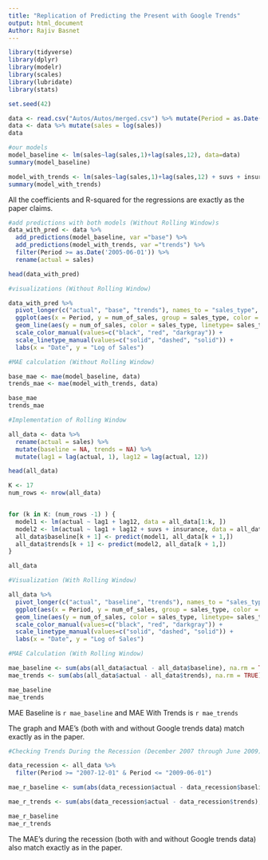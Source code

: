 ```yaml
---
title: "Replication of Predicting the Present with Google Trends"
output: html_document
Author: Rajiv Basnet
---
```


```r
library(tidyverse)
library(dplyr)
library(modelr)
library(scales)
library(lubridate)
library(stats)
```

```r
set.seed(42)

data <- read.csv("Autos/Autos/merged.csv") %>% mutate(Period = as.Date(Period))
data <- data %>% mutate(sales = log(sales))
data

```

```r
#our models
model_baseline <- lm(sales~lag(sales,1)+lag(sales,12), data=data)
summary(model_baseline)

model_with_trends <- lm(sales~lag(sales,1)+lag(sales,12) + suvs + insurance, data=data)
summary(model_with_trends)
```

All the coefficients and R-squared for the regressions are exactly as the paper claims. 


```r
#add predictions with both models (Without Rolling Window)s
data_with_pred <- data %>%
  add_predictions(model_baseline, var ="base") %>% 
  add_predictions(model_with_trends, var ="trends") %>%
  filter(Period >= as.Date('2005-06-01')) %>%
  rename(actual = sales)

head(data_with_pred)
```


```r
#visualizations (Without Rolling Window)

data_with_pred %>% 
  pivot_longer(c("actual", "base", "trends"), names_to = "sales_type", values_to = "num_of_sales") %>%
  ggplot(aes(x = Period, y = num_of_sales, group = sales_type, color = sales_type)) +
  geom_line(aes(y = num_of_sales, color = sales_type, linetype= sales_type)) +
  scale_color_manual(values=c("black", "red", "darkgray")) +
  scale_linetype_manual(values=c("solid", "dashed", "solid")) +
  labs(x = "Date", y = "Log of Sales")
```
```r
#MAE calculation (Without Rolling Window)

base_mae <- mae(model_baseline, data)
trends_mae <- mae(model_with_trends, data)

base_mae
trends_mae

```

```r

#Implementation of Rolling Window

all_data <- data %>% 
  rename(actual = sales) %>%
  mutate(baseline = NA, trends = NA) %>%
  mutate(lag1 = lag(actual, 1), lag12 = lag(actual, 12))

head(all_data)

K <- 17
num_rows <- nrow(all_data)


for (k in K: (num_rows -1) ) {
  model1 <- lm(actual ~ lag1 + lag12, data = all_data[1:k, ])
  model2 <- lm(actual ~ lag1 + lag12 + suvs + insurance, data = all_data[1:k, ])
  all_data$baseline[k + 1] <- predict(model1, all_data[k + 1,])
  all_data$trends[k + 1] <- predict(model2, all_data[k + 1,])
}

all_data
```

```r
#Visualization (With Rolling Window)

all_data %>% 
  pivot_longer(c("actual", "baseline", "trends"), names_to = "sales_type", values_to = "num_of_sales") %>%
  ggplot(aes(x = Period, y = num_of_sales, group = sales_type, color = sales_type)) +
  geom_line(aes(y = num_of_sales, color = sales_type, linetype= sales_type)) +
  scale_color_manual(values=c("black", "red", "darkgray")) +
  scale_linetype_manual(values=c("solid", "dashed", "solid")) +
  labs(x = "Date", y = "Log of Sales")
```
```r
#MAE Calculation (With Rolling Window)

mae_baseline <- sum(abs(all_data$actual - all_data$baseline), na.rm = TRUE)/(num_rows - 17)
mae_trends <- sum(abs(all_data$actual - all_data$trends), na.rm = TRUE)/(num_rows - 17)

mae_baseline
mae_trends

```

MAE Baseline is `r mae_baseline`
and MAE With Trends is `r mae_trends`

The graph and MAE's (both with and without Google trends data) match exactly as in the paper. 

```r
#Checking Trends During the Recession (December 2007 through June 2009)

data_recession <- all_data %>%
  filter(Period >= "2007-12-01" & Period <= "2009-06-01")

mae_r_baseline <- sum(abs(data_recession$actual - data_recession$baseline), na.rm = TRUE)/nrow(data_recession)

mae_r_trends <- sum(abs(data_recession$actual - data_recession$trends), na.rm = TRUE)/nrow(data_recession)

mae_r_baseline
mae_r_trends

```
The MAE's during the recession (both with and without Google trends data) also match exactly as in the paper.
